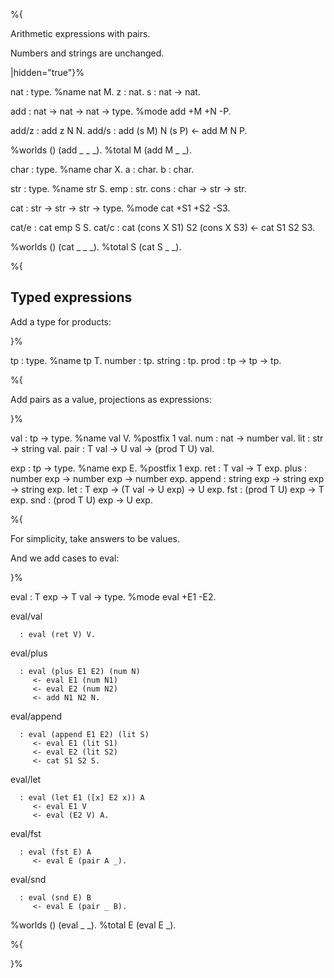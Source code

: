 %{

{{Summer school 2008
  |prev=Exercises 1
  |prevname=Exercises 1
  |nonext=
}}

Arithmetic expressions with pairs.

Numbers and strings are unchanged.

|hidden="true"}%

nat : type.             %name nat M.
z : nat.
s : nat -> nat.

add : nat -> nat -> nat -> type.
%mode add +M +N -P.

add/z : add z N N.
add/s : add (s M) N (s P) <- add M N P.

%worlds () (add _ _ _).
%total M (add M _ _).

char : type.				%name char X.
a : char.
b : char.

str : type.				%name str S.
emp : str.
cons : char -> str -> str.

cat : str -> str -> str -> type.
%mode cat +S1 +S2 -S3.

cat/e : cat emp S S.
cat/c : cat (cons X S1) S2 (cons X S3) <- cat S1 S2 S3.

%worlds () (cat _ _ _).
%total S (cat S _ _).

%{

== Typed expressions ==

Add a type for products:

}%

tp : type.				%name tp T.
number : tp.
string : tp.
prod   : tp -> tp -> tp.

%{

Add pairs as a value, projections as expressions:

}%

val : tp -> type.			%name val V.  %postfix 1 val.
num : nat -> number val.
lit : str -> string val.
pair : T val -> U val -> (prod T U) val.

exp : tp -> type.			%name exp E.  %postfix 1 exp.
ret : T val -> T exp.
plus : number exp -> number exp -> number exp.
append : string exp -> string exp -> string exp.
let : T exp -> (T val -> U exp) -> U exp.
fst : (prod T U) exp -> T exp.
snd : (prod T U) exp -> U exp.

%{

For simplicity, take answers to be values. 

And we add cases to eval:

}%

eval : T exp -> T val -> type.
%mode eval +E1 -E2.

eval/val
   : eval (ret V) V.

eval/plus
   : eval (plus E1 E2) (num N)
      <- eval E1 (num N1)
      <- eval E2 (num N2)
      <- add N1 N2 N.

eval/append
   : eval (append E1 E2) (lit S)
      <- eval E1 (lit S1)
      <- eval E2 (lit S2)
      <- cat S1 S2 S.

eval/let
   : eval (let E1 ([x] E2 x)) A
      <- eval E1 V
      <- eval (E2 V) A.

eval/fst
   : eval (fst E) A
      <- eval E (pair A _).

eval/snd
   : eval (snd E) B
      <- eval E (pair _ B).

%worlds () (eval _ _).
%total E (eval E _).

%{

{{Summer school 2008
  |prev=Exercises 1
  |prevname=Exercises 1
  |nonext=
}}

}%